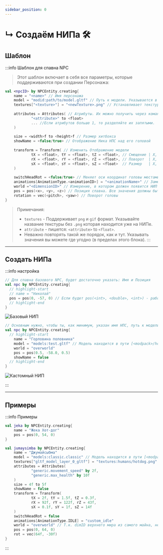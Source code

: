 ```yaml
---
sidebar_position: 0
---
```



# ↳ Создаём НИПа 🛠️

## Шаблон

:::info Шаблон для спавна NPC
> Этот шаблон включает в себя все параметры, которые поддерживаются при создании Персонажа:

```kts
val <npcID> by NPCEntity.creating{
    name = "<name>" // Имя персонажа
    model = "modid:path/to/model.gltf" // Путь к модели. Указывается в формате ResourceLocation.
    textures["<texture>"] = "<newTexture>.png" // Устанавливает текстуру для модели
    
    attributes = Attributes( // Атрибуты. Их можно получить через команду `/attribute <player>`
            "<attribute>" to <float>
            ... //Если атрибутов больше 1, то разделяйте их запятыми.
    )
    
    size = <width>f to <height>f // Размер хитбокса
    showName = <false/true> // Отображение Ника НПС над его головой
        
    transform = Transform( // Изменить Отображение модели
            tX = <float>, tY = <float>, tZ = <float>, // Смещение | X, Y, Z, | (Необязательно все)
            rX = <float>, rY = <float>, rZ = <float>, // Поворот  | X, Y, Z, | (Необязательно все)
            sX = <float>, sY = <float>, sZ = <float>  // Размер   | X, Y, Z  | (Необязательно всё)
    )
    
    switchHeadRot = <false/true> // Меняет оси координат головы местами, используйте если голова поворачивается неправильно
    animations[AnimationType.<animationID>] = "<animationName>" // Замена дефолтной анимации на свою(кастомную, другую)
    world ="<dimensionID>" // Измерение, в котором должен появится НИП
    pos = pos(<x>, <y>, <z>) // Позиция спавна. Все значения должны быть либо Целые, либо НЕ целые! 
    rotation = vec(<pitch>, <yaw>) // Поворот головы
}
```
> Примечания:
> - `textures` - Поддерживает `png` и `gif` формат. Указывайте название текстуры без `.png` которая находится уже на НИПе.  
> - `attribute` - пишется: `<attribute>` to `<float>`.  
> - Неважно повторять такой же порядок, как и тут. Указывать значения вы можете где угодно (в пределах этого блока).
:::

---

## Создать НИПа

:::info настройка

<Tabs>
<TabItem value="BaseNPC" label="Базовый НИП" attributes={{className: styles.def}}>

```kts title="Базовый НИП"
// Для спавна базового NPC, будет достаточно указать: Имя и Позиция
val npc by NPCEntity.creating{
  // highlight-start
  // name = "Николай"
  pos = pos(0, -57, 0) // Если будет pos(<int>, <double>, <int>) - работать не будет
  // highlight-end
}
```
![Базовый НИП](../../.resources/npc_base.png?size=256&format=png)

</TabItem>
<TabItem value="CustomNPC" label="Кастомный НИП" attributes={{className: styles.def}}>

```kts title="Кастомный НИП"
// Основным нужно, чтобы ты, как минимум, указан имя НПС, путь к модели и при необходимости путь к текстуре для модели
val npc by NPCEntity.creating{
  // highlight-start
	name = "Горловина половника"
	model = "models:test.gltf" // Модель находится в пути [<modpack>/hollowengine/assets/models/test.gltf]
	world = "overworld"
	pos = pos(0.5, -58.0, 0.5)
	showName = false
  // highlight-end
}
```
![Кастомный НИП](../../.resources/npc_custom.png)

</TabItem>
</Tabs>
:::

---

## Примеры

:::info Примеры

<Tabs>
<TabItem value="ExampleBaseNPC" label="Пример - Базового НИПа" attributes={{className: styles.def}}>

```kts
val jeka by NPCEntity.creating{
    name = "Жека Хот-дог"
    pos = pos(0, 54, 0)
}
```

</TabItem>
<TabItem value="ExampleCustomNPC" label="Пример - Кастомного НИПа" attributes={{className: styles.def}}>

```kts
val jumaysimba by NPCEntity.creating{
    name = "Джумайсыбма"
    model = "models:classic.classic" // Модель находится в пути [<modpack>/hollowengine/assets/models/classic.gltf]
    textures["gltf_model_layer_0_gltf"] = "textures:humans/hotdog.png" // Текстура находится в пути [<modpack>/hollowengine/assets/textures/humans/hotdog.png]
    attributes = Attributes(
            "generic.movement_speed" by 2f,
            "generic.max_health" by 10f
    )
    size = 4f to 5f
    showName = false
    transform = Transform(
            tX = 2f, tY = 1.5f, tZ = 0.3f,
            rX = 92f, rY = 122f, rZ = 43f,
            sX = 0.1f, sY = 1f, sZ = 14f
    )
    switchHeadRot = false
    animations[AnimationType.IDLE] = "custom_idle"
    world = "overworld" // Т.к. dimID верхнего мира из самого майна, необязательно указывать moID: minecraft
    pos = pos(0, 64, 0)
    rot = vec(64f, -30f)
}
```

</TabItem>
</Tabs>

:::
 